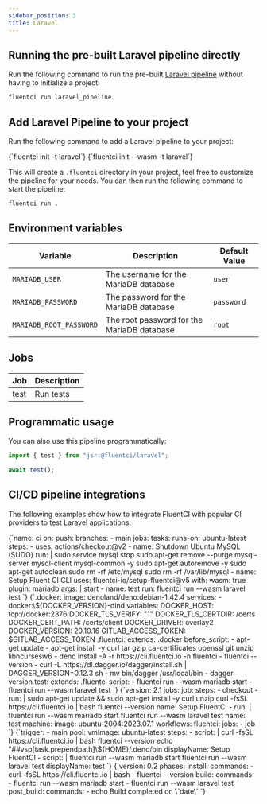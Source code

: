 ```yaml
---
sidebar_position: 3
title: Laravel
---
```


## Running the pre-built Laravel pipeline directly

Run the following command to run the pre-built [Laravel pipeline](https://github.com/fluent-ci-templates/laravel-pipeline) without having to initialize a project:

```bash
fluentci run laravel_pipeline
```

## Add Laravel Pipeline to your project

Run the following command to add a Laravel pipeline to your project:


<Tabs>
  <TabItem value="dagger" label="Dagger">
    <CodeBlock language="bash">
      {`fluentci init -t laravel`}
    </CodeBlock>
  </TabItem>
  <TabItem value="wasm" label="Wasm">
    <CodeBlock language="bash">
      {`fluentci init --wasm -t laravel`}

</CodeBlock>
</TabItem>
</Tabs>

This will create a `.fluentci` directory in your project, feel free to customize the pipeline for your needs.
You can then run the following command to start the pipeline:

```bash
fluentci run .
```

## Environment variables

| Variable                | Description                                | Default Value |
| ----------------------- | ------------------------------------------ | ------------- |
| `MARIADB_USER`          | The username for the MariaDB database      | `user`        |
| `MARIADB_PASSWORD`      | The password for the MariaDB database      | `password`    |
| `MARIADB_ROOT_PASSWORD` | The root password for the MariaDB database | `root`        |

## Jobs

| Job  | Description |
| ---- | ----------- |
| test | Run tests   |

## Programmatic usage

You can also use this pipeline programmatically:

```ts
import { test } from "jsr:@fluentci/laravel";

await test();
```

## CI/CD pipeline integrations

The following examples show how to integrate FluentCI with popular CI providers to test Laravel applications:

<Tabs>
  <TabItem value="gha" label="Github Actions">
    <CodeBlock language="yaml" title="ci.yml">
      {`name: ci
on:
  push:
    branches:
      - main
jobs:
  tasks:
    runs-on: ubuntu-latest
    steps:
      - uses: actions/checkout@v2
      - name: Shutdown Ubuntu MySQL (SUDO)
        run: |
          sudo service mysql stop
          sudo apt-get remove --purge mysql-server mysql-client mysql-common -y
          sudo apt-get autoremove -y
          sudo apt-get autoclean
          sudo rm -rf /etc/mysql
          sudo rm -rf /var/lib/mysql
      - name: Setup Fluent CI CLI
        uses: fluentci-io/setup-fluentci@v5
        with:
          wasm: true
          plugin: mariadb
          args: |
            start
      - name: test
        run: fluentci run --wasm laravel test
    `}
    </CodeBlock>
  </TabItem>
  <TabItem value="gitlab" label="GitLab CI">
    <CodeBlock language="yaml" title=".gitlab-ci.yml">
      {`.docker:
  image: denoland/deno:debian-1.42.4
  services:
    - docker:\${DOCKER_VERSION}-dind
  variables:
    DOCKER_HOST: tcp://docker:2376
    DOCKER_TLS_VERIFY: "1"
    DOCKER_TLS_CERTDIR: /certs
    DOCKER_CERT_PATH: /certs/client
    DOCKER_DRIVER: overlay2
    DOCKER_VERSION: 20.10.16
    GITLAB_ACCESS_TOKEN: $GITLAB_ACCESS_TOKEN
.fluentci:
  extends: .docker
  before_script:
    - apt-get update
    - apt-get install -y curl tar gzip ca-certificates openssl git unzip libncursesw6
    - deno install -A -r https://cli.fluentci.io -n fluentci
    - fluentci --version
    - curl -L https://dl.dagger.io/dagger/install.sh | DAGGER_VERSION=0.12.3 sh
    - mv bin/dagger /usr/local/bin
    - dagger version
test:
  extends: .fluentci
  script:
    - fluentci run --wasm mariadb start 
    - fluentci run --wasm laravel test
`}

</CodeBlock>
</TabItem>
<TabItem value="circleci" label="Circle CI">
<CodeBlock language="yaml" title=".circleci/config.yml">
{`version: 2.1
jobs:
  job:
    steps:
      - checkout
      - run: |
          sudo apt-get update && sudo apt-get install -y curl unzip
          curl -fsSL https://cli.fluentci.io | bash
          fluentci --version
        name: Setup FluentCI
      - run: |
          fluentci run --wasm mariadb start
          fluentci run --wasm laravel test
        name: test
    machine:
      image: ubuntu-2004:2023.07.1
workflows:
  fluentci:
    jobs:
      - job
      `}
</CodeBlock>
</TabItem>
<TabItem value="azure" label="Azure Pipelines">
<CodeBlock language="yaml" title="azure-pipelines.yml">
{`trigger:
  - main
pool:
  vmImage: ubuntu-latest
steps:
  - script: |
      curl -fsSL https://cli.fluentci.io | bash
      fluentci --version
      echo "##vso[task.prependpath]\${HOME}/.deno/bin
    displayName: Setup FluentCI
  - script: |
      fluentci run --wasm mariadb start
      fluentci run --wasm laravel test
    displayName: test
    `}
</CodeBlock>
</TabItem>
<TabItem value="aws" label="AWS CodePipeline">
<CodeBlock language="yaml" title="buildspec.yml">
{`version: 0.2
phases:
  install:
    commands:
      - curl -fsSL https://cli.fluentci.io | bash
      - fluentci --version
  build:
    commands:
      - fluentci run --wasm mariadb start
      - fluentci run --wasm laravel test
  post_build:
    commands:
      - echo Build completed on \`date\`
      `}
</CodeBlock>
</TabItem>
</Tabs>
